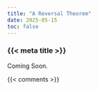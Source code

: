 ```yaml
---
title: "A Reversal Theorem"
date: 2025-05-15
toc: false
---
```


### {{< meta title >}}

Coming Soon.



{{< comments >}}